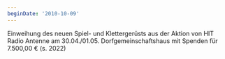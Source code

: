 ```yaml
---
beginDate: '2010-10-09'
---
```


Einweihung des neuen Spiel- und Klettergerüsts aus der Aktion von HIT Radio
Antenne am 30.04./01.05. Dorfgemeinschaftshaus mit Spenden für 7.500,00 €
(s. 2022)
